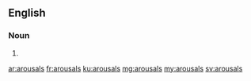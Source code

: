 ==English==

===Noun===
{{head|en|plural}}

# {{plural of|arousal|lang=en|nocat=1}}

[[ar:arousals]]
[[fr:arousals]]
[[ku:arousals]]
[[mg:arousals]]
[[my:arousals]]
[[sv:arousals]]